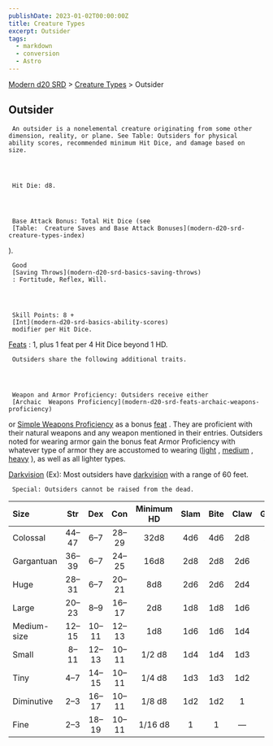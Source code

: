 ```yaml
---
publishDate: 2023-01-02T00:00:00Z
title: Creature Types
excerpt: Outsider
tags:
  - markdown
  - conversion
  - Astro
---
```


[Modern d20 SRD](/#modernD20) > [Creature Types](modern-d20-srd-creature-types-index) > Outsider

## Outsider




     An outsider is a nonelemental creature originating from some other dimension, reality, or plane. See Table: Outsiders for physical ability scores, recommended minimum Hit Dice, and damage based on size.




     Hit Die: d8.




     Base Attack Bonus: Total Hit Dice (see
     [Table:  Creature Saves and Base Attack Bonuses](modern-d20-srd-creature-types-index)
).

     Good
     [Saving Throws](modern-d20-srd-basics-saving-throws)
     : Fortitude, Reflex, Will.




     Skill Points: 8 +
     [Int](modern-d20-srd-basics-ability-scores)
     modifier per Hit Dice.

[Feats](modern-d20-srd-feats-index)
: 1, plus 1 feat per 4 Hit Dice beyond 1 HD.

     Outsiders share the following additional traits.




     Weapon and Armor Proficiency: Outsiders receive either
     [Archaic  Weapons Proficiency](modern-d20-srd-feats-archaic-weapons-proficiency)
or
[Simple Weapons Proficiency](modern-d20-srd-feats-simple-weapons-proficiency)
as a bonus
[feat](modern-d20-srd-feats-index)
. They are proficient with their natural weapons and any weapon mentioned in their entries. Outsiders noted for wearing armor gain the bonus feat Armor Proficiency with whatever type of armor they are accustomed to wearing ([light](modern-d20-srd-feats-armor-proficiency-light)
,
[medium](modern-d20-srd-feats-armor-proficiency-medium)
,
[heavy](modern-d20-srd-feats-armor-proficiency-heavy)
), as well as all lighter types.

[Darkvision](modern-d20-srd-special-abilities-darkvision)
(Ex): Most outsiders have
[darkvision](modern-d20-srd-special-abilities-darkvision)
with a range of 60 feet.

     Special: Outsiders cannot be raised from the dead.

| Size        | Str  | Dex  | Con  | Minimum HD | Slam | Bite | Claw | Gore |
| :---------- | :--: | :--: | :--: | :--------: | :--: | :--: | :--: | ---: |
| Colossal    | 44–47 |  6–7  | 28–29 |    32d8    | 4d6  | 4d6  | 2d8  |  2d6 |
| Gargantuan  | 36–39 |  6–7  | 24–25 |    16d8    | 2d8  | 2d8  | 2d6  |  1d8 |
| Huge        | 28–31 |  6–7  | 20–21 |    8d8     | 2d6  | 2d6  | 2d4  |  1d6 |
| Large       | 20–23 |  8–9  | 16–17 |    2d8     | 1d8  | 1d8  | 1d6  |  1d4 |
| Medium-size | 12–15 | 10–11 | 12–13 |    1d8     | 1d6  | 1d6  | 1d4  |  1d3 |
| Small       | 8–11  | 12–13 | 10–11 |   1/2 d8   | 1d4  | 1d4  | 1d3  |  1d2 |
| Tiny        |  4–7  | 14–15 | 10–11 |   1/4 d8   | 1d3  | 1d3  | 1d2  |    1 |
| Diminutive  |  2–3  | 16–17 | 10–11 |   1/8 d8   | 1d2  | 1d2  |  1   |     — |
| Fine        |  2–3  | 18–19 | 10–11 |  1/16 d8   |  1   |  1   |   —   |     — |

